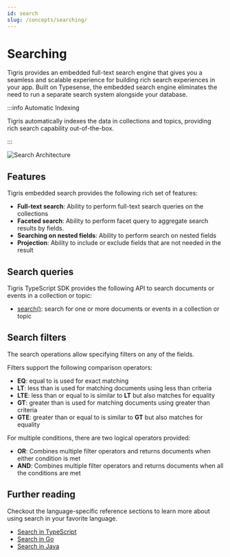 ```yaml
---
id: search
slug: /concepts/searching/
---
```


# Searching

Tigris provides an embedded full-text search engine that gives you a
seamless and scalable experience for building rich search experiences in
your app. Built on Typesense, the embedded search engine eliminates the need
to run a separate search system alongside your database.

:::info Automatic Indexing

Tigris automatically indexes the data in collections and topics,
providing rich search capability out-of-the-box.

:::

![Search Architecture](/img/search.jpg)

## Features

Tigris embedded search provides the following rich set of features:

- **Full-text search**: Ability to perform full-text search queries on the
  collections
- **Faceted search**: Ability to perform facet query to aggregate search
  results by fields.
- **Searching on nested fields**: Ability to perform search on nested fields
- **Projection**: Ability to include or exclude fields that are not needed in
  the result

## Search queries

Tigris TypeScript SDK provides the following API to search documents or events
in a collection or topic:

- [search()](../../sdkstools/typescript/database/search.mdx#searching-for-documents): search for one
  or more documents or events in a collection or topic

## Search filters

The search operations allow specifying filters on any of the fields.

Filters support the following comparison operators:

- **EQ**: equal to is used for exact matching
- **LT**: less than is used for matching documents using less than criteria
- **LTE**: less than or equal to is similar to **LT** but also matches for
  equality
- **GT**: greater than is used for matching documents using greater than
  criteria
- **GTE**: greater than or equal to is similar to **GT** but also matches
  for equality

For multiple conditions, there are two logical operators provided:

- **OR**: Combines multiple filter operators and returns documents when
  either condition is met
- **AND**: Combines multiple filter operators and returns documents when all
  the conditions are met

## Further reading

Checkout the language-specific reference sections to learn more about
using search in your favorite language.

- [Search in TypeScript](../../sdkstools/typescript/database/search)
- [Search in Go](../../sdkstools/golang/database/search)
- [Search in Java](../../sdkstools/java/database/search)
